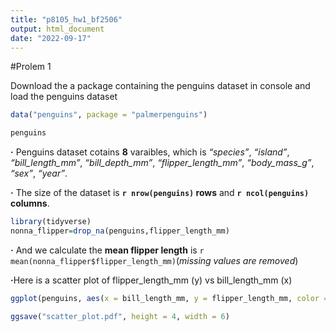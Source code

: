 ```yaml
---
title: "p8105_hw1_bf2506"
output: html_document
date: "2022-09-17"
---
```

#Prolem 1


Download the a package containing the penguins dataset in console and  load the penguins dataset
```r
data("penguins", package = "palmerpenguins")
```

```r
penguins
```

**·** Penguins dataset cotains **8** varaibles, which is *"species"*, *"island"*, *"bill_length_mm"*, *"bill_depth_mm"*, *"flipper_length_mm"*, *"body_mass_g"*, *"sex"*, *"year"*.

**·** The size of the dataset is **`r nrow(penguins)` rows** and **`r ncol(penguins)` columns**.


```r
library(tidyverse)
nonna_flipper=drop_na(penguins,flipper_length_mm)
```

**·** And we calculate the **mean flipper length** is `r  mean(nonna_flipper$flipper_length_mm)`(*missing values are removed*)

**·**Here is a scatter plot of flipper_length_mm (y) vs bill_length_mm (x)

```r

ggplot(penguins, aes(x = bill_length_mm, y = flipper_length_mm, color = species)) + geom_point()

ggsave("scatter_plot.pdf", height = 4, width = 6)
```

